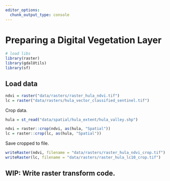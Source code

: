 ```yaml
---
editor_options: 
  chunk_output_type: console
---
```


# Preparing a Digital Vegetation Layer

```r
# load libs
library(raster)
library(gdalUtils)
library(sf)
```

## Load data

```r
ndvi = raster("data/rasters/raster_hula_ndvi.tif")
lc = raster("data/rasters/hula_vector_classified_sentinel.tif")
```

Crop data.

```r
hula = st_read("data/spatial/hula_extent/hula_valley.shp")
```

```r
ndvi = raster::crop(ndvi, as(hula, "Spatial"))
lc = raster::crop(lc, as(hula, "Spatial"))
```

Save cropped to file.

```r
writeRaster(ndvi, filename = "data/rasters/raster_hula_ndvi_crop.tif")
writeRaster(lc, filename = "data/rasters/raster_hula_lc10_crop.tif")
```

## WIP: Write raster transform code.


